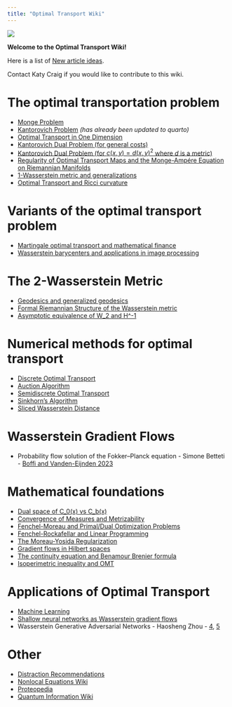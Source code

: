 ```yaml
---
title: "Optimal Transport Wiki"
---
```


![](GraphMongeSmall.png)

**Welcome to the Optimal Transport Wiki!**

Here is a list of [New article ideas](NewArticleIdeas.qmd).

Contact Katy Craig if you would like to contribute to this wiki.

# The optimal transportation problem

-   [Monge Problem](https://www.otwiki.xyz/wiki/Monge_Problem)
-   [Kantorovich Problem](Kantorovich_Problem.qmd) *(has already been updated to quarto)*
-   [Optimal Transport in One Dimension](https://www.otwiki.xyz/wiki/Optimal_Transport_in_One_Dimension)
-   [Kantorovich Dual Problem (for general costs)](https://www.otwiki.xyz/wiki/Kantorovich_Dual_Problem_(for_general_costs))
-   [Kantorovich Dual Problem (for $c(x,y) = d(x,y)^2$ where $d$ is a metric)](https://www.otwiki.xyz/wiki/Kantorovich_Dual_Problem_(for_c(x,y)_%3D_d(x,y)%5E2_where_d_is_a_metric))
-   [Regularity of Optimal Transport Maps and the Monge-Ampére Equation on Riemannian Manifolds](https://www.otwiki.xyz/wiki/Regularity_of_Optimal_Transport_Maps_and_the_Monge-Ampére_Equation_on_Riemannian_Manifolds)
-   [1-Wasserstein metric and generalizations](https://www.otwiki.xyz/wiki/1-Wasserstein_metric_and_generalizations)
-   [Optimal Transport and Ricci curvature](https://www.otwiki.xyz/wiki/Optimal_Transport_and_Ricci_curvature)

# Variants of the optimal transport problem

-   [Martingale optimal transport and mathematical finance](https://www.otwiki.xyz/wiki/Martingale_optimal_transport_and_mathematical_finance)
-   [Wasserstein barycenters and applications in image processing](https://www.otwiki.xyz/wiki/Wasserstein_barycenters_and_applications_in_image_processing)

# The 2-Wasserstein Metric

-   [Geodesics and generalized geodesics](https://www.otwiki.xyz/wiki/Geodesics_and_generalized_geodesics)
-   [Formal Riemannian Structure of the Wasserstein metric](https://www.otwiki.xyz/wiki/Formal_Riemannian_Structure_of_the_Wasserstein_metric)
-   [Asymptotic equivalence of W_2 and H\^-1](https://www.otwiki.xyz/wiki/Asymptotic_equivalence_of_W_2_and_H%5E-1)

# Numerical methods for optimal transport

-   [Discrete Optimal Transport](https://www.otwiki.xyz/wiki/Discrete_Optimal_Transport)
-   [Auction Algorithm](https://www.otwiki.xyz/wiki/Auction_Algorithm)
-   [Semidiscrete Optimal Transport](https://www.otwiki.xyz/wiki/Semidiscrete_Optimal_Transport)
-   [Sinkhorn's Algorithm](https://www.otwiki.xyz/wiki/Sinkhorn%27s_Algorithm)
-   [Sliced Wasserstein Distance](https://www.otwiki.xyz/wiki/Sliced_Wasserstein_Distance)

# Wasserstein Gradient Flows

-   Probability flow solution of the Fokker–Planck equation - Simone Betteti -  [Boffi and Vanden-Eijnden 2023](https://iopscience.iop.org/article/10.1088/2632-2153/ace2aa/meta)

# Mathematical foundations

-   [Dual space of C_0(x) vs C_b(x)](https://www.otwiki.xyz/wiki/Dual_space_of_C_0(x)_vs_C_b(x))
-   [Convergence of Measures and Metrizability](https://www.otwiki.xyz/wiki/Convergence_of_Measures_and_Metrizability)
-   [Fenchel-Moreau and Primal/Dual Optimization Problems](https://www.otwiki.xyz/wiki/Fenchel-Moreau_and_Primal/Dual_Optimization_Problems)
-   [Fenchel-Rockafellar and Linear Programming](https://www.otwiki.xyz/wiki/Fenchel-Rockafellar_and_Linear_Programming)
-   [The Moreau-Yosida Regularization](https://www.otwiki.xyz/wiki/The_Moreau-Yosida_Regularization)
-   [Gradient flows in Hilbert spaces](Gradient%20flows%20in%20Hilbert%20spaces)
-   [The continuity equation and Benamour Brenier formula](https://www.otwiki.xyz/wiki/The_continuity_equation_and_Benamour_Brenier_formula)
-   [Isoperimetric inequality and OMT](https://www.otwiki.xyz/wiki/Isoperimetric_inequality_and_OMT)

# Applications of Optimal Transport

-   [Machine Learning](https://www.otwiki.xyz/wiki/Machine_Learning)
-   [Shallow neural networks as Wasserstein gradient flows](https://www.otwiki.xyz/wiki/Shallow_neural_networks_as_Wasserstein_gradient_flows)
- Wasserstein Generative Adversarial Networks - Haosheng Zhou - [4](https://leon.bottou.org/publications/pdf/icml-2017.pdf), [5](https://nemo.kiwi/studies/M1/ML/report.pdf)

# Other

-   [Distraction Recommendations](tbd.qmd)
-   [Nonlocal Equations Wiki](https://web.ma.utexas.edu/mediawiki/index.php/Starting_page?)
-   [Proteopedia](http://proteopedia.org/wiki/index.php/Main_Page)
-   [Quantum Information Wiki](https://www.quantiki.org)
